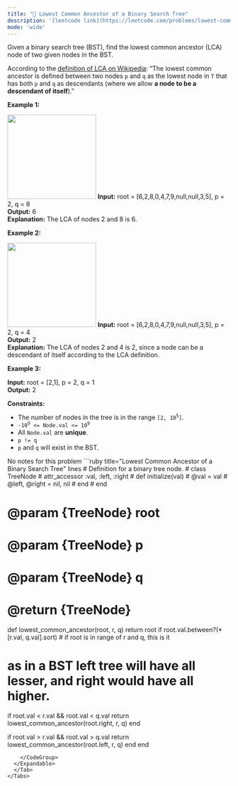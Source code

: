 ```yaml
---
title: "🧀 Lowest Common Ancestor of a Binary Search Tree"
description: '[leetcode link](https://leetcode.com/problems/lowest-common-ancestor-of-a-binary-search-tree/description/)'
mode: 'wide'
---
```

<Tabs>
  <Tab title="Question" icon="circle-question" iconType="regular">
    <Card>
      <p>Given a binary search tree (BST), find the lowest common ancestor (LCA) node of two given nodes in the BST.</p>  <p>According to the <a href="https://en.wikipedia.org/wiki/Lowest_common_ancestor" target="_blank">definition of LCA on Wikipedia</a>: &ldquo;The lowest common ancestor is defined between two nodes <code>p</code> and <code>q</code> as the lowest node in <code>T</code> that has both <code>p</code> and <code>q</code> as descendants (where we allow <strong>a node to be a descendant of itself</strong>).&rdquo;</p>   <p><strong class="example">Example 1:</strong></p> <img alt="" src="https://assets.leetcode.com/uploads/2018/12/14/binarysearchtree_improved.png" style="width: 200px; height: 190px;" />  <strong>Input:</strong> root = [6,2,8,0,4,7,9,null,null,3,5], p = 2, q = 8 <br/> <strong>Output:</strong> 6 <br/> <strong>Explanation:</strong> The LCA of nodes 2 and 8 is 6.   <p><strong class="example">Example 2:</strong></p> <img alt="" src="https://assets.leetcode.com/uploads/2018/12/14/binarysearchtree_improved.png" style="width: 200px; height: 190px;" />  <strong>Input:</strong> root = [6,2,8,0,4,7,9,null,null,3,5], p = 2, q = 4 <br/> <strong>Output:</strong> 2 <br/> <strong>Explanation:</strong> The LCA of nodes 2 and 4 is 2, since a node can be a descendant of itself according to the LCA definition.   <p><strong class="example">Example 3:</strong></p>   <strong>Input:</strong> root = [2,1], p = 2, q = 1 <br/> <strong>Output:</strong> 2    <p><strong>Constraints:</strong></p>  <ul>  <li>The number of nodes in the tree is in the range <code>[2, 10<sup>5</sup>]</code>.</li>  <li><code>-10<sup>9</sup> &lt;= Node.val &lt;= 10<sup>9</sup></code></li>  <li>All <code>Node.val</code> are <strong>unique</strong>.</li>  <li><code>p != q</code></li>  <li><code>p</code> and <code>q</code> will exist in the BST.</li> </ul> 
    </Card>
  </Tab>
  <Tab title="Solution" icon="lightbulb" iconType="regular" >
    <Card>
      No notes for this problem
</Card>
  <Expandable title="code">
    <CodeGroup dropdown>
```ruby title="Lowest Common Ancestor of a Binary Search Tree" lines
# Definition for a binary tree node.
# class TreeNode
#     attr_accessor :val, :left, :right
#     def initialize(val)
#         @val = val
#         @left, @right = nil, nil
#     end
# end

# @param {TreeNode} root
# @param {TreeNode} p
# @param {TreeNode} q
# @return {TreeNode}
def lowest_common_ancestor(root, r, q)
  return root if root.val.between?(*[r.val, q.val].sort) # if root is in range of r and q, this is it
  # as in a BST left tree will have all lesser, and right would have all higher.
  
  if root.val < r.val && root.val < q.val
    return lowest_common_ancestor(root.right, r, q)
  end

  if root.val > r.val && root.val > q.val
    return lowest_common_ancestor(root.left, r, q)
  end
end
```
    </CodeGroup>
  </Expandable>
  </Tab>
</Tabs>